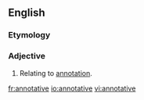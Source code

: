 ==English==

===Etymology===
{{suffix|en|annotate|ive}}

===Adjective===
{{en-adj|-}}

# Relating to [[annotation]].

[[fr:annotative]]
[[io:annotative]]
[[vi:annotative]]